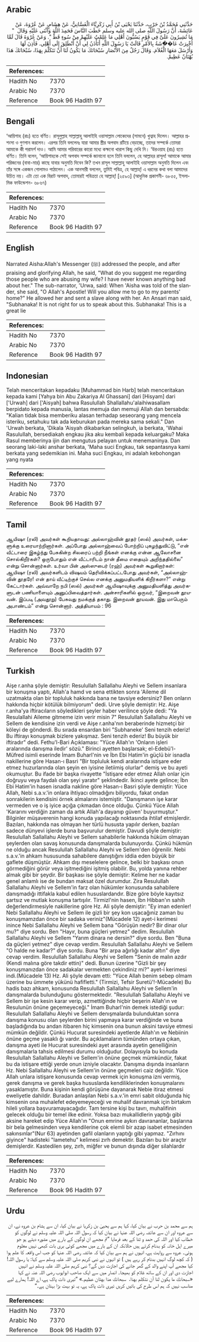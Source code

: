 ## Arabic


<div dir="rtl" lang="ar" style={{fontSize:'larger',backgroundColor:'#f8f9fa',padding:20}}>
حَدَّثَنِي مُحَمَّدُ بْنُ حَرْبٍ، حَدَّثَنَا يَحْيَى بْنُ أَبِي زَكَرِيَّاءَ الْغَسَّانِيُّ، عَنْ هِشَامٍ، عَنْ عُرْوَةَ، عَنْ عَائِشَةَ، أَنَّ رَسُولَ اللَّهِ صلى الله عليه وسلم خَطَبَ النَّاسَ فَحَمِدَ اللَّهَ وَأَثْنَى عَلَيْهِ وَقَالَ ‏ "‏ مَا تُشِيرُونَ عَلَىَّ فِي قَوْمٍ يَسُبُّونَ أَهْلِي مَا عَلِمْتُ عَلَيْهِمْ مِنْ سُوءٍ قَطُّ ‏"‏‏.‏ وَعَنْ عُرْوَةَ قَالَ لَمَّا أُخْبِرَتْ عَا��ِشَةُ بِالأَمْرِ قَالَتْ يَا رَسُولَ اللَّهِ أَتَأْذَنُ لِي أَنْ أَنْطَلِقَ إِلَى أَهْلِي‏.‏ فَأَذِنَ لَهَا وَأَرْسَلَ مَعَهَا الْغُلاَمَ‏.‏ وَقَالَ رَجُلٌ مِنَ الأَنْصَارِ سُبْحَانَكَ مَا يَكُونُ لَنَا أَنْ نَتَكَلَّمَ بِهَذَا، سُبْحَانَكَ هَذَا بُهْتَانٌ عَظِيمٌ‏.‏
</div>
<div style={{backgroundColor:'#f8f9fa',padding:20, marginBottom: 10}}><table> <thead> <tr> <th>References:</th> <th></th> </tr> </thead> <tbody><tr><td>Hadith No</td><td>7370</td></tr><tr><td>Arabic No</td><td>7370</td></tr><tr><td>Reference</td><td>Book 96 Hadith 97</td></tr></tbody></table></div>

## Bengali


<div dir="ltr" lang="bn" style={{fontSize:'larger',backgroundColor:'#f8f9fa',padding:20}}>
‘আয়িশাহ (রাঃ) হতে বর্ণিত। রাসূলুল্লাহ সাল্লাল্লাহু আলাইহি ওয়াসাল্লাম লোকেদের (সামনে) খুত্বাহ দিলেন। আল্লাহর প্রশংসা ও গুণগান করলেন। এরপর তিনি বললেনঃ যারা আমার স্ত্রীর অপবাদ রটিয়ে বেড়াচ্ছে, তাদের সম্পর্কে তোমরা আমাকে কী পরামর্শ দাও। আমি আমার পরিবারের কারো মধ্যে কক্ষনো খারাপ কিছু দেখি নি। ‘উরওয়াহ (রাঃ) হতে বর্ণিত। তিনি বলেন, ‘আয়িশাহকে সেই অপবাদ সম্পর্কে জানানো হলে তিনি বললেন, হে আল্লাহর রাসূল! আমাকে আমার পরিজনের (বাবা-মার) কাছে যাবার অনুমতি দিবেন কি? তখন রাসূল সাল্লাল্লাহু আলাইহি ওয়াসাল্লাম অনুমতি দিলেন এবং তাঁর সঙ্গে একজন গোলামও পাঠালেন। এক আনসারী বললেন, তুমিই পবিত্র, হে আল্লাহ্! এ ধরনের কথা বলা আমাদের উচিত নয়। এটা তো এক বিরাট অপবাদ, তোমারই পবিত্রতা হে আল্লাহ্! [২৫৯৩] (আধুনিক প্রকাশনী- ৬৮৫৫, ইসলামিক ফাউন্ডেশন- ৬৮৬৭)
</div>
<div style={{backgroundColor:'#f8f9fa',padding:20, marginBottom: 10}}><table> <thead> <tr> <th>References:</th> <th></th> </tr> </thead> <tbody><tr><td>Hadith No</td><td>7370</td></tr><tr><td>Arabic No</td><td>7370</td></tr><tr><td>Reference</td><td>Book 96 Hadith 97</td></tr></tbody></table></div>

## English


<div dir="ltr" lang="en" style={{fontSize:'larger',backgroundColor:'#f8f9fa',padding:20}}>
Narrated Aisha:Allah's Messenger (ﷺ) addressed the people, and after praising and glorifying Allah, he said, "What do you suggest me regarding those people who are abusing my wife? I have never known anything bad about her." The sub-narrator, 'Urwa, said: When 'Aisha was told of the slander, she said, "O Allah's Apostle! Will you allow me to go to my parents' home?" He allowed her and sent a slave along with her. An Ansari man said, "Subhanaka! It is not right for us to speak about this. Subhanaka! This is a great lie
</div>
<div style={{backgroundColor:'#f8f9fa',padding:20, marginBottom: 10}}><table> <thead> <tr> <th>References:</th> <th></th> </tr> </thead> <tbody><tr><td>Hadith No</td><td>7370</td></tr><tr><td>Arabic No</td><td>7370</td></tr><tr><td>Reference</td><td>Book 96 Hadith 97</td></tr></tbody></table></div>

## Indonesian


<div dir="ltr" lang="id" style={{fontSize:'larger',backgroundColor:'#f8f9fa',padding:20}}>
Telah menceritakan kepadaku [Muhammad bin Harb] telah menceritakan kepada kami [Yahya bin Abu Zakariya Al Ghassani] dari [Hisyam] dari ['Urwah] dari ['Aisyah] bahwa Rasulullah Shallallahu'alaihiwasallam berpidato kepada manusia, lantas memuja dan memuji Allah dan bersabda: "Kalian tidak bisa memberiku alasan terhadap seseorang yang mencela isteriku, setahuku tak ada keburukan pada mereka sama sekali." Dan 'Urwah berkata, 'Dikala 'Aisyah dikabarkan selingkuh, ia berkata, 'Wahai Rasulullah, bersediakah engkau jika aku kembali kepada keluargaku? Maka Rasul memberinya ijin dan mengutus pelayan untuk menemaninya. Dan seorang laki-laki anshar berkata, 'Maha suci Engkau, tak sepantasnya kami berkata yang sedemikian ini. Maha suci Engkau, ini adalah kebohongan yang nyata
</div>
<div style={{backgroundColor:'#f8f9fa',padding:20, marginBottom: 10}}><table> <thead> <tr> <th>References:</th> <th></th> </tr> </thead> <tbody><tr><td>Hadith No</td><td>7370</td></tr><tr><td>Arabic No</td><td>7370</td></tr><tr><td>Reference</td><td>Book 96 Hadith 97</td></tr></tbody></table></div>

## Tamil


<div dir="ltr" lang="ta" style={{fontSize:'larger',backgroundColor:'#f8f9fa',padding:20}}>
ஆயிஷா (ரலி) அவர்கள் கூறியதாவது: அல்லாஹ்வின் தூதர் (ஸல்) அவர்கள், மக்களுக்கு உரையாற்றினார்கள். அப்போது அல்லாஹ்வைப் போற்றிப் புகழந்துவிட்டு, “என் வீட்டாரை இகழ்ந்து பேசுகின்ற சிலரைப் பற்றி நீங்கள் எனக்கு என்ன ஆலோசனை சொல்கிறீர்கள்? ஒருபோதும் என் வீட்டாரிடம் நான் தீமை எதையும் அறிந்ததில்லை” என்று சொன்னார்கள். உர்வா பின் அஸ்ஸுபைர் (ரஹ்) அவர்கள் கூறுகிறார்கள்: ஆயிஷா (ரலி) அவர்களிடம் விஷயம் தெரிவிக்கப்பட்டபோது அவர்கள், “அல்லாஹ்வின் தூதரே! என் தாய் வீட்டிற்குச் செல்ல எனக்கு அனுமதியளிக் கிறீர்களா?” என்று கேட்டார்கள். அவ்வாறே நபி (ஸல்) அவர்கள் ஆயிஷாவுக்கு அனுமதியளித்து அவர்களுடன் பணியாளையும் அனுப்பிவைத்தார்கள். அன்சாரிகளில் ஒருவர், “இறைவன் தூயவன். இப்படி (அவதூறு) பேசுவது நமக்குத் தகாது. இறைவன் தூயவன். இது மாபெரும் அபாண்டம்” என்று சொன்னார். அத்தியாயம் : 96
</div>
<div style={{backgroundColor:'#f8f9fa',padding:20, marginBottom: 10}}><table> <thead> <tr> <th>References:</th> <th></th> </tr> </thead> <tbody><tr><td>Hadith No</td><td>7370</td></tr><tr><td>Arabic No</td><td>7370</td></tr><tr><td>Reference</td><td>Book 96 Hadith 97</td></tr></tbody></table></div>

## Turkish


<div dir="ltr" lang="tr" style={{fontSize:'larger',backgroundColor:'#f8f9fa',padding:20}}>
Aişe r.anha şöyle demiştir: Resulullah Sallallahu Aleyhi ve Sellem insanlara bir konuşma yaptı, Allah'a hamd ve sena ettikten sonra 'Aileme dil uzatmakta olan bir topluluk hakkında bana ne tavsiye edersiniz? Ben onların hakkında hiçbir kötülük bilmiyorum" dedi. Urve şöyle demiştir: Hz. Aişe r.anha'ya iftiracıların söyledikleri şeyler haber verilince şöyle dedi: "Ya Resulallahi Aileme gitmeme izin verir misin 7" Resulullah Sallallahu Aleyhi ve Sellem de kendisine izin verdi ve Aişe r.anha'nın beraberinde hizmetçi bir köleyi de gönderdi. Bu sırada ensardan biri "Subhaneke' Seni tenzih ederiz! Bu iftirayı konuşmak bizlere yakışmaz. Seni tenzih ederiz! Bu büyük bir iftiradır" dedi. Fethu'l-Bari Açıklaması: "Yüce Allah'ın 'Onların işleri aralarında danışma iledir' sözü." Birinci ayetten başlarsak; el-Edebü'l-Müfred isimli eserinde İmam Buharl'nin ve İbn Ebi Hatim'in güçlü bir isnadla nakillerine göre Hasan-ı Basri "Bir topluluk kendi aralarında istişare eder etmez huzurlarında olan şeyin en iyisine iletiimiş olurlar" demiş ve bu ayeti okumuştur. Bu ifade bir başka rivayette "İstişare eder etmez Allah onlar için doğruyu veya faydalı olan şeyi yaratır" şeklindedir. İkinci ayete gelince; İbn Ebi Hatim'in hasen isnadla nakline göre Hasan-ı Basri şöyle demiştir: Yüce Allah, Nebi s.a.v.'in onlara ihtiyacı olmadığını biliyordu, fakat ondan sonrakilerin kendisini örnek almalarını istemiştir. "Danışmanın işe karar vermeden ve o iş iyice açığa çıkmadan önce olduğu. Çünkü Yüce Allah 'Kararını verdiğin zaman da artık Allah'a dayanıp güven' buyurmuştur." Bilginler müşaverenin hangi konuda yapılacağı noktasında ihtilaf etmişlerdir. Bazıları, hakkında nas olmayan her türlü hususta yapılır derken, bazıları sadece dünyevi işlerde buna başvurulur demiştir. Davudi şöyle demiştir: Resulullah Sallallahu Aleyhi ve Sellem sahabilerle hakkında hüküm olmayan şeylerden olan savaş konusunda danışmalarda bulunuyordu. Çünkü hükmün ne olduğu ancak Resulullah Sallallahu Aleyhi ve Sellem'den öğrenilir. Nebi s.a.v.'in ahkam hususunda sahabilere danıştığını iddia eden büyük bir gaflete düşmüştür. Ahkam dışı meselelere gelince, belki bir başkası onun görmediğini görür veya işitmediğini işitmiş olabilir. Bu, yolda yanına rehber almak gibi bir şeydir. Bir başkası ise şöyle demiştir: Kelime her ne kadar genel anlamlı ise de bundan maksat özel durumdur. Zira Resulullah Sallallahu Aleyhi ve Sellem'in farz olan hükümler konusunda sahabilere danışmadığı ittifakla kabul edilen hususlardandır. Bize göre böyle kayıtsız şartsız ve mutlak konuşma tartışılır. Tirmizl'nin hasen, İbn Hibban'ın sahih değerlendirmesiyle nakillerine göre Hz. Ali şöyle demiştir: "Ey iman edenler! Nebi Sallallahu Aleyhi ve Sellem ile gizli bir şey kon uşacağıniz zaman bu konuşmamzdan önce bir sadaka veriniz"(Mücadele 12) ayet-i kerimesi inince Nebi Sallallahu Aleyhi ve Sellem bana "Görüşün nedir? Bir dinar olur mu?" diye sordu. Ben "Hayır, buna güçleri yetmez" dedim. Resulullah Sallallahu Aleyhi ve Sellem "Yarım dinara ne dersin?" diye sordu. Ben "Buna da güçleri yetmez" diye cevap verdim. Resulullah Sallallahu Aleyhi ve Sellem "O halde ne kadar?" diye sordu. Buna "Bir arpa ağırlığı kadar altın" diye cevap verdim. Resulullah Sallallahu Aleyhi ve Sellem "Senin de malın azdır (Kendi malına göre takdir ettin)" dedi. Bunun üzerine "Gizli bir şey konuşmanızdan önce sadakalar vermekten çekindiniz mi?" ayet-i kerimesi indi.(Mücadele 13) Hz. Ali şöyle devam etti: "Yüce Allah benim sebep olmam üzerine bu ümmete yükünü hafifletti." (Tirmizi, Tefsir Suretü'!-Mücadele) Bu hadis bazı ahkam, konusunda Resulullah Sallallahu Aleyhi ve Sellem'in danışmalarda bulunduğunu göstermektedir. "Resulullah Sallallahu Aleyhi ve Sellem bir işe kesin karar verip, azmettiğinde hiçbir beşerin Allah'ın ve Resulunün önüne geçemeyeceği." İmam Buharl'nin demek istediği şudur: Resulullah Sallallahu Aleyhi ve Sellem denışmalarda bulunduktan sonra danışma konusu olan şeylerden birini yapmaya karar verdiğinde ve buna başladığında bu andan itibaren hiç kimsenin ona bunun aksini tavsiye etmesi mümkün değildir. Çünkü Hucurat suresindeki ayetlerde Allah'ın ve Nebiinin önüne geçme yasaklı ğı vardır. Bu açıklamaların tümünden ortaya çıkan, danışma ayeti ile Hucurat suresindeki ayet arasında ayetin genelliğinin danışmalarla tahsis edilmesi durumu olduğudur. Dolayısıyla bu konuda Resulullah Sallallahu Aleyhi ve Sellem'in önüne geçmek mümkündür, fakat bu da istişare ettiği yerde onun izniyle olacaktır. Danışma dışında insanların Hz. Nebi Sallallahu Aleyhi ve Sellem'in önüne geçmeleri caiz değildir. Yüce Allah unlara istişare konusunda cevap vermek için konuşma izni vermiş, gerek danışma ve gerek başka hususlarda kendiliklerinden konuşmalarını yasaklamıştır. Buna kişinin kendi görüşüne dayanarak Nebie itiraz etmesi eweliyetle dahildir. Buradan anlaşılan Nebi s.a.v.'in emri sabit olduğunda hiç kimsenin ona muhalefet edeyemeyeceği ve muhalif davranmak için birtakım hileli yollara başvuramayacağıdır. Tam tersine kişi bu tavrı, muhalifinin gelecek olduğu bir temel ilke edinir. Yoksa bazı mukallidlerin yaptığı gibi aksine hareket edip Yüce Allah'ın "Onun emrine aykırı davrananlar, başlarına bir bela gelmesinden veya kendilerine çok elemli bir azap isabet etmesinden sakınsınlar"(Nur 63) ayetinden gafil olanların yaptığı gibi yapmaz. "Zırhını giyince" hadisteki "lametehu" kelimesi zırh demektir. Bazıları bu bir araçtır demişlerdir. Kastedilen şey, zırh, miğfer ve bunun dışında diğer silahlardır
</div>
<div style={{backgroundColor:'#f8f9fa',padding:20, marginBottom: 10}}><table> <thead> <tr> <th>References:</th> <th></th> </tr> </thead> <tbody><tr><td>Hadith No</td><td>7370</td></tr><tr><td>Arabic No</td><td>7370</td></tr><tr><td>Reference</td><td>Book 96 Hadith 97</td></tr></tbody></table></div>

## Urdu


<div dir="rtl" lang="ur" style={{fontSize:'larger',backgroundColor:'#f8f9fa',padding:20}}>
ہم سے محمد بن حرب نے بیان کیا، کہا ہم سے یحییٰ بن زکریا نے بیان کیا، ان سے ہشام بن عروہ نے، ان سے عروہ اور ان سے عائشہ رضی اللہ عنہا نے بیان کیا کہ رسول اللہ صلی اللہ علیہ وسلم نے لوگوں کو خطاب کیا اور اللہ کی حمد و ثنا کے بعد فرمایا ”تم مجھے ان لوگوں کے بارے میں مشورہ دیتے ہو جو میرے اہل خانہ کو بدنام کرتے ہیں حالانکہ ان کے بارے میں مجھے کوئی بری بات کبھی نہیں معلوم ہوئی۔ عروہ سے روایت ہے، انہوں نے ہم سے بیان کیا کہ عائشہ رضی اللہ عنہا کو جب اس واقعہ کا علم ہوا ( کہ کچھ لوگ انہیں بدنام کر رہے ہیں ) تو انہوں نے نبی کریم صلی اللہ علیہ وسلم سے کہا: یا رسول اللہ! کیا مجھے آپ اپنے والد کے گھر جانے کی اجازت دیں گے؟ نبی کریم صلی اللہ علیہ وسلم نے انہیں اجازت دی اور ان کے ساتھ غلام کو بھیجا۔ انصار میں سے ایک صاحب ابوایوب رضی اللہ عنہ نے کہا «سبحانك ما يكون لنا أن نتكلم بهذا،‏‏‏‏ ‏‏‏‏ سبحانك هذا بهتان عظيم‏.‏» ”تیری ذات پاک ہے، اے اللہ! ہمارے لیے مناسب نہیں کہ ہم اس طرح کی باتیں کریں تیری ذات پاک ہے، یہ تو بہت بڑا بہتان ہے۔“
</div>
<div style={{backgroundColor:'#f8f9fa',padding:20, marginBottom: 10}}><table> <thead> <tr> <th>References:</th> <th></th> </tr> </thead> <tbody><tr><td>Hadith No</td><td>7370</td></tr><tr><td>Arabic No</td><td>7370</td></tr><tr><td>Reference</td><td>Book 96 Hadith 97</td></tr></tbody></table></div>